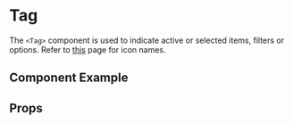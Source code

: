 
# Tag

The `<Tag>` component is used to indicate active or selected items, filters or options. Refer to [this](http://design-prototypes.gumgum.com/black-tie/documentation/#icons-btl) page for icon names.

## Component Example
<Story
    id="atoms-tag--default"
/>

## Props
<Props of={Tag} />
